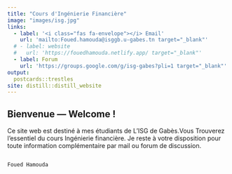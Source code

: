 ```yaml
---
title: "Cours d'Ingénierie Financière"
image: "images/isg.jpg"
links: 
  - label: '<i class="fas fa-envelope"></i> Email'
    url: 'mailto:Foued.hamouda@isggb.u-gabes.tn target="_blank"' 
  # - label: website
  #   url: 'https://fouedhamouda.netlify.app/ target="_blank"'
  - label: Forum 
    url: 'https://groups.google.com/g/isg-gabes?pli=1 target="_blank"'
output:
  postcards::trestles
site: distill::distill_website
---
```

 
## Bienvenue --- Welcome ! 

Ce site web est destiné à mes étudiants de L'ISG de Gabès.Vous Trouverez l'essentiel du cours Ingénierie financière. Je reste à votre disposition pour toute information complémentaire par mail ou forum de discussion.


                                                                               Foued Hamouda

